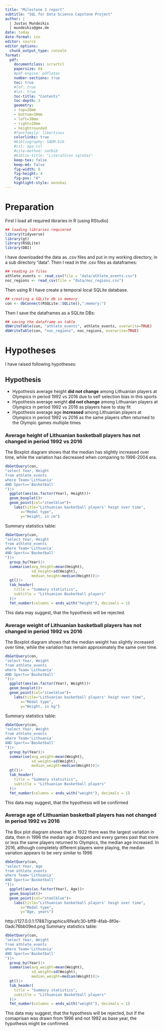```yaml
---
title: "Milestone 2 report"
subtitle: "SQL for Data Science Capstone Project"
author: |
  | Justas Mundeikis
  | mundeikis@gmx.de
date: today
date-format: iso
editor: source 
editor_options:
  chunk_output_type: console
format: 
  pdf: 
    documentclass: scrartcl 
    papersize: A4 
    #pdf-engine: pdflatex 
    number-sections: true 
    toc: true
    #lof: true
    #lot: true
    toc-title: "Contents" 
    toc-depth: 3 
    geometry: 
    - top=20mm 
    - bottom=30mm 
    - left=30mm 
    - right=20mm 
    - heightrounded 
    #fontfamily: libertinus 
    colorlinks: true 
    #bibliography: SADM.bib 
    #csl: apa.csl 
    #cite-method: natbib 
    #biblio-title: "Literatūros sąrašas" 
    keep-tex: false
    keep-md: false
    fig-width: 8
    fig-height: 4
    fig-pos: "H"
    highlight-style: monokai
---
```

\newpage
# Preparation

First I load all required libraries in R (using RStudio)

```r
## loading libraries requiered
library(tidyverse)
library(gt)
library(RSQLite)
library(DBI)
```

I have downloaded the data as .csv files and put in my working directory, in a sub directory "data". Then I read in the .csv files as dataframes:

```r
## reading in files
athlete_events <- read_csv(file = "data/athlete_events.csv")
noc_regions <- read_csv(file = "data/noc_regions.csv")
```

Then using R I have create a temporal local SQLite database. 

```r
## creating a SQLite db in memory
con <- dbConnect(RSQLite::SQLite(),":memory:")
```

Then I save the dataframes as a SQLite DBs:

```r
## saving the dataframe as table
dbWriteTable(con, "athlete_events", athlete_events, overwrite=TRUE)
dbWriteTable(con, "noc_regions", noc_regions, overwrite=TRUE)
```

# Hypotheses

I have raised following hypotheses:

## Hypothesis

-   Hypothesis average height **did not change** among Lithuanian players at Olympics in period 1992 vs 2016 due to self selection bias in this sports
-   Hypothesis average weight **did not change** among Lithuanian players at Olympics in period 1992 vs 2016 as players have to stay fit
-   Hypothesis average age  **increased** among Lithuanian players at Olympics in period 1992 vs 2016 as the same players often returned to the Olympic games multiple times


\newpage
### Average height of Lithuanian basketball players has not changed in period 1992 vs 2016

The Boxplot diagram shows that the median has slightly increased over time, while the variation has decreased when comparing to 1996-2004 era.

```r
dbGetQuery(con, 
"select Year, Height
from athlete_events
where Team='Lithuania' 
AND Sport=='Basketball'
")|>
  ggplot(aes(as.factor(Year), Height))+
  geom_boxplot()+
  geom_point(col="steelblue")+
    labs(title="Lithuanian basketball players' heigt over time",
       x="Medal type",
       y="Height, in cm")
```


Summary statistics table:

```r
dbGetQuery(con, 
"select Year, Height
from athlete_events
where Team='Lithuania' 
AND Sport=='Basketball'
")|>
  group_by(Year)|>
  summarise(avg_height=mean(Height),
            sd_height=sd(Height),
            median_height=median(Height))|>
  gt()|>
  tab_header(
    title = "Summary statistics",
    subtitle = "Lithuanian Basketball players"
  )|>
  fmt_number(columns = ends_with("height"), decimals = 1)
```

This data may suggest, that the hypothesis will be rejected.

\newpage
### Average weight of Lithuanian basketball players has not changed in period 1992 vs 2016

The Boxplot diagram shows that the median weight has slightly increased over time, while the variation has remain approximately the same over time.

```r
dbGetQuery(con, 
"select Year, Weight
from athlete_events
where Team='Lithuania' 
AND Sport=='Basketball'
")|>
  ggplot(aes(as.factor(Year), Weight))+
  geom_boxplot()+
  geom_point(col="steelblue")+
    labs(title="Lithuanian basketball players' heigt over time",
       x="Medal type",
       y="Weight, in kg")
```


Summary statistics table:

```r
dbGetQuery(con, 
"select Year, Weight
from athlete_events
where Team='Lithuania' 
AND Sport=='Basketball'
")|>
  group_by(Year)|>
  summarise(avg_weight=mean(Weight),
            sd_weight=sd(Weight),
            median_weight=median(Weight))|>
  gt()|>
  tab_header(
    title = "Summary statistics",
    subtitle = "Lithuanian Basketball players"
  )|>
  fmt_number(columns = ends_with("weight"), decimals = 1)
```

This data may suggest, that the hypothesis will be confirmed

\newpage
### Average age of Lithuanian basketball players has not changed in period 1992 vs 2016

The Box plot diagram shows that in 1922 there was the largest variation in data, then in 1996 the median age dropped and every games past that more or less the same players returned to Olympics, the median age increased.  In 2016, although completely different players were playing, the median variation appears to be very similar to 1996

```r
dbGetQuery(con, 
"select Year, Age
from athlete_events
where Team='Lithuania' 
AND Sport=='Basketball'
")|>
  ggplot(aes(as.factor(Year), Age))+
  geom_boxplot()+
  geom_point(col="steelblue")+
    labs(title="Lithuanian basketball players' heigt over time",
       x="Medal type",
       y="Age, years")
```

http://127.0.0.1:17887/graphics/6feafc30-bff8-4fab-8f0e-0adc76bb09ed.png
Summary statistics table:

```r
dbGetQuery(con, 
"select Year, Weight
from athlete_events
where Team='Lithuania' 
AND Sport=='Basketball'
")|>
  group_by(Year)|>
  summarise(avg_weight=mean(Weight),
            sd_weight=sd(Weight),
            median_weight=median(Weight))|>
  gt()|>
  tab_header(
    title = "Summary statistics",
    subtitle = "Lithuanian Basketball players"
  )|>
  fmt_number(columns = ends_with("weight"), decimals = 1)
```

This data may suggest, that the hypothesis will be rejected, but if the comaprisan was drawn from 1996 and not 1992 as base year, the hypothesis might be confirmed.